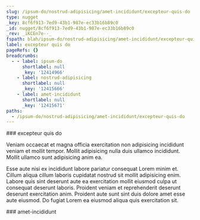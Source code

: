 ```yaml
---
slug: /ipsum-do/nostrud-adipisicing/amet-incididunt/excepteur-quis-do
type: nugget
_key: 8cf6f913-7ed9-43b1-987e-ec33b16b89c0
_id: nugget/8cf6f913-7ed9-43b1-987e-ec33b16b89c0
_rev: _iKCEn7e--_
fspath: blah/ipsum-do/nostrud-adipisicing/amet-incididunt/excepteur-quis-do.md
label: excepteur quis do
pageRefs: {}
breadcrumbs:
  - - label: ipsum-do
      shortlabel: null
      _key: '12414966'
    - label: nostrud-adipisicing
      shortlabel: null
      _key: '12415666'
    - label: amet-incididunt
      shortlabel: null
      _key: '12415671'
paths:
  - /ipsum-do/nostrud-adipisicing/amet-incididunt/excepteur-quis-do
---
```


<NuggetArea>
<Nugget slug="/ipsum-do/nostrud-adipisicing/amet-incididunt/excepteur-quis-do" type="nugget" _key="8cf6f913-7ed9-43b1-987e-ec33b16b89c0" _id="nugget/8cf6f913-7ed9-43b1-987e-ec33b16b89c0" _rev="_iKCEn7e--_" fspath="blah/ipsum-do/nostrud-adipisicing/amet-incididunt/excepteur-quis-do.md" label="excepteur quis do" paths="/ipsum-do/nostrud-adipisicing/amet-incididunt/excepteur-quis-do">
<NuggetBody>
### excepteur quis do

Veniam occaecat et magna officia exercitation non adipisicing incididunt veniam et mollit tempor. Mollit adipisicing nulla duis ullamco incididunt. Mollit ullamco sunt adipisicing anim ea.

Esse aute nisi ex incididunt labore pariatur consequat Lorem minim et. Cillum aliqua cillum laboris cupidatat nostrud sit mollit adipisicing enim. Labore quis sint deserunt aute ea exercitation mollit eiusmod culpa ut consequat deserunt laboris. Proident veniam et reprehenderit deserunt deserunt exercitation anim. Proident aute sunt sint duis dolore amet esse aute eiusmod. Do fugiat Lorem ea eiusmod aliqua quis exercitation sit.

</NuggetBody>
<Breadcrumbs>
<Crumbs>
<Crumb _key="12414966" label="ipsum-do" /><Crumb _key="12415666" label="nostrud-adipisicing" /><Crumb _key="12415671" label="amet-incididunt" />
</Crumbs>
</Breadcrumbs>
</Nugget>

<NuggetsInbound>
</NuggetsInbound>
<NuggetsOutbound>
</NuggetsOutbound>
</NuggetArea>
<PassagesInbound>
<Passage direction="inbound" type="passage" _key="12415671" _id="passage/12415671" _rev="_iKCEn7e---" label="amet-incididunt" passage="amet-incididunt" fspath="blah/ipsum-do/nostrud-adipisicing/amet-incididunt" paths="/ipsum-do/nostrud-adipisicing/amet-incididunt" slug="/ipsum-do/nostrud-adipisicing/amet-incididunt">
<NuggetBody>
### amet-incididunt

</NuggetBody>
<Breadcrumbs>
<Crumbs>
<Crumb _key="12414966" label="ipsum-do" /><Crumb _key="12415666" label="nostrud-adipisicing" />
</Crumbs>
</Breadcrumbs>
</Passage>

</PassagesInbound>
<PassagesOutbound>
</PassagesOutbound>